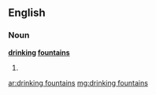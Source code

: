 ==English==

===Noun===
'''[[drinking]] [[fountain]]s'''

# {{plural of|[[drinking fountain]]}}

[[ar:drinking fountains]]
[[mg:drinking fountains]]